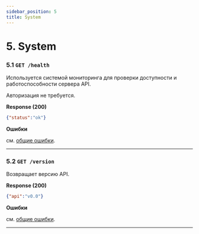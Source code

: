 ```yaml
---
sidebar_position: 5
title: System
---
```


# 5. System

### 5.1 `GET /health`

Используется системой мониторинга для проверки доступности и работоспособности сервера API.

Авторизация не требуется.

**Response (200)**
```json
{"status":"ok"}
```

**Ошибки**

см. [общие ошибки](/docs/api/#общие-ошибки).

---

### 5.2 `GET /version`

Возвращает версию API.

**Response (200)**
```json
{"api":"v0.0"}
```

**Ошибки**

см. [общие ошибки](/docs/api/#общие-ошибки).

---

